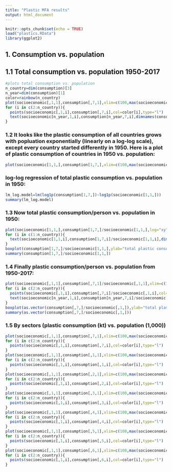 ```yaml
---
title: "Plastic MFA results"
output: html_document
---
```


```r
knitr::opts_chunk$set(echo = TRUE)
load("plastics.RData")
library(ggplot2)
```

## 1. Consumption vs. population

## 1.1 Total consumption vs. population 1950-2017
```r
#plots total consumption vs. population
n_country=dim(consumption)[3]
n_year=dim(consumption)[1]
color=rainbow(n_country)
plot(socioeconomic[,1,1],consumption[,7,1],xlim=c(100,max(socioeconomic[,1,])),ylim=c(0.01,max(consumption[,7,])),col=color[1],log="xy",xlab="population (1,000)",ylab="total plastic consumption (kton)",type = "l")
for (i in c(2:n_country)){
  points(socioeconomic[,1,i],consumption[,7,i],col=color[i],type="l")
  text(socioeconomic[n_year,1,i],consumption[n_year,7,i],dimnames(consumption)[[3]][i])
}
```

### 1.2 It looks like the plastic consumption of all countries grows with popluation exponentially (linearly on a log-log scale), except every country started differently in 1950. Here is a plot of plastic consumption of countries in 1950 vs. population:

```r
plot(socioeconomic[1,1,],consumption[1,7,],xlim=c(100,max(socioeconomic[,1,])),ylim=c(0.01,max(consumption[,7,])),col=color[1],log="xy",xlab="population-1950 (1,000)",ylab="total plastic consumption-1950 (kt)")
```

### log-log regression of total plastic consumption vs. population in 1950:
```r
lm_log.model=lm(log1p(consumption[1,7,])~log1p(socioeconomic[1,1,]))
summary(lm_log.model)
```

### 1.3 Now total plastic consumption/person vs. population in 1950:
```r
plot(socioeconomic[1,1,],consumption[1,7,]/socioeconomic[1,1,],log="xy", col=color[1],xlab="population-1950 (1,000)",ylab="total plastic consumption/capita-1950 (t/capita)")
for (i in c(1:n_country)){
  text(socioeconomic[1,1,i],consumption[1,7,i]/socioeconomic[1,1,i],dimnames(consumption)[[3]][i])
}
boxplot(consumption[1,7,]/socioeconomic[1,1,],ylab="total plastic consumption/person-1950 (t/capita)")
summary(consumption[1,7,]/socioeconomic[1,1,])
```

### 1.4 Finally plastic consumption/person vs. population from 1950-2017:
```r
plot(socioeconomic[,1,1],consumption[,7,1]/socioeconomic[,1,1],xlim=c(100,max(socioeconomic[,1,])),ylim=c(0.00001,max(consumption[,7,]/socioeconomic[,1,])),col=color[1],log="xy",xlab="population (1,000)",ylab="total plastic consumption/capita (t/capita)",type = "l")
for (i in c(2:n_country)){
  points(socioeconomic[,1,i],consumption[,7,i]/socioeconomic[,1,i],col=color[i],type="l")
  text(socioeconomic[n_year,1,i],consumption[n_year,7,i]/socioeconomic[n_year,1,i],dimnames(consumption)[[3]][i])
}
boxplot(as.vector(consumption[,7,]/socioeconomic[,1,]),ylab="total plastic consumption/capita (t/capita)")
summary(as.vector(consumption[,7,]/socioeconomic[,1,]))
```

### 1.5 By sectors (plastic consumption (kt) vs. population (1,000))

```r
plot(socioeconomic[,1,1],consumption[,7,1],xlim=c(100,max(socioeconomic[,1,])),ylim=c(0.001,max(consumption[,7,])),col=color[1],log="xy",type = "l",xlab="", ylab="",main="total")
for (i in c(2:n_country)){
  points(socioeconomic[,1,i],consumption[,7,i],col=color[i],type="l")
}
plot(socioeconomic[,1,1],consumption[,1,1],xlim=c(100,max(socioeconomic[,1,])),ylim=c(0.001,max(consumption[,1,])),col=color[1],log="xy",type = "l",xlab="", ylab="",main="Packaging")
for (i in c(2:n_country)){
  points(socioeconomic[,1,i],consumption[,1,i],col=color[i],type="l")
}
plot(socioeconomic[,1,1],consumption[,2,1],xlim=c(100,max(socioeconomic[,1,])),ylim=c(0.001,max(consumption[,2,])),col=color[1],log="xy",type = "l",xlab="", ylab="",main="Building/Construction")
for (i in c(2:n_country)){
  points(socioeconomic[,1,i],consumption[,2,i],col=color[i],type="l")
}
plot(socioeconomic[,1,1],consumption[,3,1],xlim=c(100,max(socioeconomic[,1,])),ylim=c(0.001,max(consumption[,3,])),col=color[1],log="xy",type = "l",xlab="", ylab="",main="Transportation")
for (i in c(2:n_country)){
  points(socioeconomic[,1,i],consumption[,3,i],col=color[i],type="l")
}
plot(socioeconomic[,1,1],consumption[,4,1],xlim=c(100,max(socioeconomic[,1,])),ylim=c(0.001,max(consumption[,4,])),col=color[1],log="xy",type = "l",xlab="", ylab="",main="EE")
for (i in c(2:n_country)){
  points(socioeconomic[,1,i],consumption[,4,i],col=color[i],type="l")
}
plot(socioeconomic[,1,1],consumption[,5,1],xlim=c(100,max(socioeconomic[,1,])),ylim=c(0.001,max(consumption[,5,])),col=color[1],log="xy",type = "l",xlab="", ylab="",main="HH")
for (i in c(2:n_country)){
  points(socioeconomic[,1,i],consumption[,5,i],col=color[i],type="l")
}
plot(socioeconomic[,1,1],consumption[,6,1],xlim=c(100,max(socioeconomic[,1,])),ylim=c(0.001,max(consumption[,6,])),col=color[1],log="xy",type = "l",xlab="", ylab="",main="Other")
for (i in c(2:n_country)){
  points(socioeconomic[,1,i],consumption[,6,i],col=color[i],type="l")
}
```